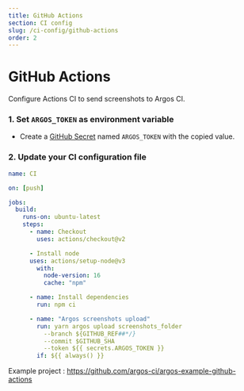 ```yaml
---
title: GitHub Actions
section: CI config
slug: /ci-config/github-actions
order: 2
---
```


# GitHub Actions

Configure Actions CI to send screenshots to Argos CI.

### 1. Set `ARGOS_TOKEN` as environment variable

- Create a [GitHub Secret](https://docs.github.com/en/actions/security-guides/encrypted-secrets#creating-encrypted-secrets-for-a-repository) named `ARGOS_TOKEN` with the copied value.

### 2. Update your CI configuration file

```yml
name: CI

on: [push]

jobs:
  build:
    runs-on: ubuntu-latest
    steps:
      - name: Checkout
        uses: actions/checkout@v2

      - Install node
      uses: actions/setup-node@v3
        with:
          node-version: 16
          cache: "npm"

      - name: Install dependencies
        run: npm ci

      - name: "Argos screenshots upload"
        run: yarn argos upload screenshots_folder
          --branch ${GITHUB_REF##*/}
          --commit $GITHUB_SHA
          --token ${{ secrets.ARGOS_TOKEN }}
        if: ${{ always() }}
```

Example project : https://github.com/argos-ci/argos-example-github-actions
